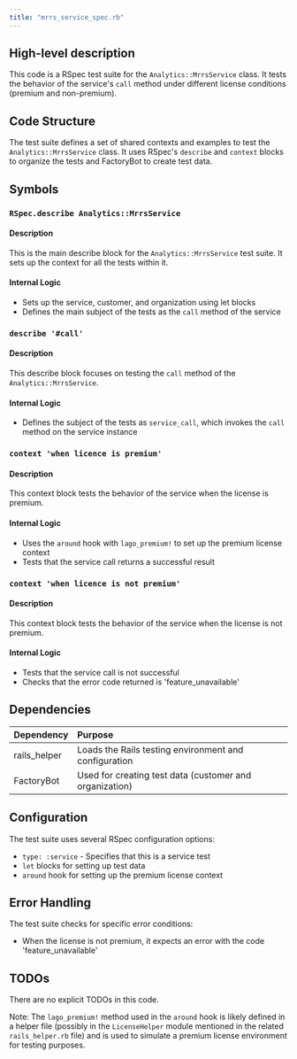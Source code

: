 ```yaml
---
title: "mrrs_service_spec.rb"
---
```


## High-level description
This code is a RSpec test suite for the `Analytics::MrrsService` class. It tests the behavior of the service's `call` method under different license conditions (premium and non-premium).

## Code Structure
The test suite defines a set of shared contexts and examples to test the `Analytics::MrrsService` class. It uses RSpec's `describe` and `context` blocks to organize the tests and FactoryBot to create test data.

## Symbols

### `RSpec.describe Analytics::MrrsService`
#### Description
This is the main describe block for the `Analytics::MrrsService` test suite. It sets up the context for all the tests within it.

#### Internal Logic
- Sets up the service, customer, and organization using let blocks
- Defines the main subject of the tests as the `call` method of the service

### `describe '#call'`
#### Description
This describe block focuses on testing the `call` method of the `Analytics::MrrsService`.

#### Internal Logic
- Defines the subject of the tests as `service_call`, which invokes the `call` method on the service instance

### `context 'when licence is premium'`
#### Description
This context block tests the behavior of the service when the license is premium.

#### Internal Logic
- Uses the `around` hook with `lago_premium!` to set up the premium license context
- Tests that the service call returns a successful result

### `context 'when licence is not premium'`
#### Description
This context block tests the behavior of the service when the license is not premium.

#### Internal Logic
- Tests that the service call is not successful
- Checks that the error code returned is 'feature_unavailable'

## Dependencies
| Dependency | Purpose |
|:-----------|:--------|
| rails_helper | Loads the Rails testing environment and configuration |
| FactoryBot | Used for creating test data (customer and organization) |

## Configuration
The test suite uses several RSpec configuration options:
- `type: :service` - Specifies that this is a service test
- `let` blocks for setting up test data
- `around` hook for setting up the premium license context

## Error Handling
The test suite checks for specific error conditions:
- When the license is not premium, it expects an error with the code 'feature_unavailable'

## TODOs
There are no explicit TODOs in this code.

Note: The `lago_premium!` method used in the `around` hook is likely defined in a helper file (possibly in the `LicenseHelper` module mentioned in the related `rails_helper.rb` file) and is used to simulate a premium license environment for testing purposes.